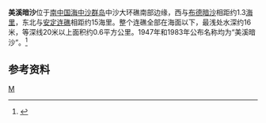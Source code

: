 {{Infobox Islands
| plural = yes
| name             =美溪暗沙
| image name       = 
| image caption    = 
| image size       = 
| locator map      = {{Location map|South China Sea|lat=15.45|long=114.2|central|300px}}
| map_custom       = yes
| native name      = 
| native name link = 
| other_names         = 
| location         = [[南中国海|南中国海]]
| coordinates      = {{Coord|15|27|N|114|12|E|display=inline,title}}
| archipelago      = [[中沙群岛|中沙群岛]]
| total islands    = 
| major islands    = 
| area             =
| length           =
| width            =
| coastline        =
| highest mount    = 
| elevation        = 
| country                          = China
| country admin divisions title   =
| country admin divisions         =
| population       = 
| population as of = 
| density          = 
| ethnic groups    = 
| additional info  =
}} 
'''美溪暗沙'''位于[[南中国海|南中国海]][[中沙群岛|中沙群岛]]中沙大环礁南部边缘，西与[[布德暗沙|布德暗沙]]相距约1.3[[海里|海里]]，东北与[[安定连礁|安定连礁]]相距约15海里。整个连礁全部在海面以下，最浅处水深约16米，等深线20米以上面积约0.6平方公里。1947年和1983年公布名称均为“美溪暗沙”。<ref>{{cite book zh |author=广东省地名委员会 |title=《南海诸岛地名资料汇编》 |format=M |edition=1 |location=广州 |publisher=广东省地图出版社 |date=1988 |pages=188|id= ISBN 80522-023-9}}</ref>

==参考资料==
{{reflist}}

{{有争议的地区小作品}}
{{South China Sea Islands}}

[[Category:中沙群岛|M]]